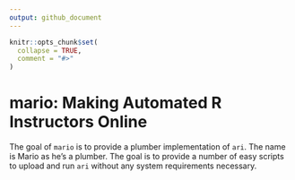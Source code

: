 ```yaml
---
output: github_document
---
```


<!-- README.md is generated from README.Rmd. Please edit that file -->

```r
knitr::opts_chunk$set(
  collapse = TRUE,
  comment = "#>"
)
```

# mario: Making Automated R Instructors Online



<!-- badges: start -->
<!-- badges: end -->

The goal of `mario` is to provide a plumber implementation of `ari`.  The name is Mario as he's a plumber.  The goal is to provide a number of easy scripts to upload and run `ari` without any system requirements necessary.
